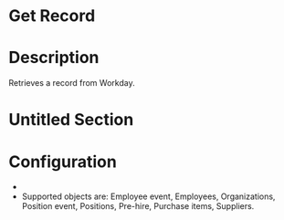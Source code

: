 ﻿# Get Record

# Description

Retrieves a record from Workday.

# Untitled Section

# Configuration

* 
* Supported objects are: Employee event, Employees, Organizations, Position event, Positions, Pre-hire, Purchase items, Suppliers.
